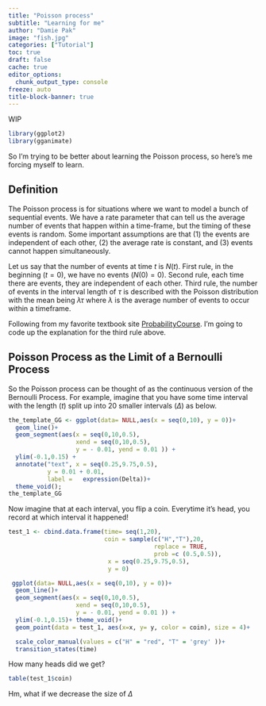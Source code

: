```yaml
---
title: "Poisson process"
subtitle: "Learning for me"
author: "Damie Pak"
image: "fish.jpg"
categories: ["Tutorial"]
toc: true
draft: false
cache: true
editor_options: 
  chunk_output_type: console
freeze: auto
title-block-banner: true
---
```


WIP

```r
library(ggplot2)
library(gganimate)
```

So I'm trying to be better about learning the Poisson process, so here's me forcing myself to learn.

## Definition

The Poisson process is for situations where we want to model a bunch of sequential events. We have a rate parameter that can tell us the average number of events that happen within a time-frame, but the timing of these events is random. Some important assumptions are that (1) the events are independent of each other, (2) the average rate is constant, and (3) events cannot happen simultaneously.

Let us say that the number of events at time $t$ is $N(t)$. First rule, in the beginning ($t=0$), we have no events ($N(0)=0$). Second rule, each time there are events, they are independent of each other. Third rule, the number of events in the interval length of $\tau$ is described with the Poisson distribution with the mean being $\lambda \tau$ where $\lambda$ is the average number of events to occur within a timeframe.

Following from my favorite textbook site [ProbabilityCourse](https://www.probabilitycourse.com/chapter11/11_1_2_basic_concepts_of_the_poisson_process.php). I'm going to code up the explanation for the third rule above.

## Poisson Process as the Limit of a Bernoulli Process

So the Poisson process can be thought of as the continuous version of the Bernoulli Process. For example, imagine that you have some time interval with the length ($t$) split up into 20 smaller intervals ($\Delta$) as below.

```r
the_template_GG <- ggplot(data= NULL,aes(x = seq(0,10), y = 0))+
  geom_line()+
  geom_segment(aes(x = seq(0,10,0.5), 
                   xend = seq(0,10,0.5),
                   y = - 0.01, yend = 0.01 )) + 
  ylim(-0.1,0.15) + 
  annotate("text", x = seq(0.25,9.75,0.5), 
           y = 0.01 + 0.01, 
           label =   expression(Delta))+
  theme_void(); 
the_template_GG
```

Now imagine that at each interval, you flip a coin. Everytime it's head, you record at which interval it happened!

```r
test_1 <- cbind.data.frame(time= seq(1,20),
                           coin = sample(c("H","T"),20, 
                                         replace = TRUE, 
                                         prob =c (0.5,0.5)),
                            x = seq(0.25,9.75,0.5),
                            y = 0)
```

```r
 ggplot(data= NULL,aes(x = seq(0,10), y = 0))+
  geom_line()+
  geom_segment(aes(x = seq(0,10,0.5), 
                   xend = seq(0,10,0.5),
                   y = - 0.01, yend = 0.01 )) + 
  ylim(-0.1,0.15)+ theme_void()+
  geom_point(data = test_1, aes(x=x, y= y, color = coin), size = 4)+

  scale_color_manual(values = c("H" = "red", "T" = 'grey' ))+
  transition_states(time)


```

How many heads did we get?

```r
table(test_1$coin)
```

Hm, what if we decrease the size of $\Delta$
